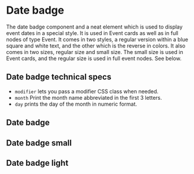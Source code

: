 
<Meta of={DateBadgeStories} />

# Date badge

The date badge component and a neat element which is used to display event dates in a special style. It is used in Event cards as well as in full nodes of type Event. It comes in two styles, a regular version within a blue square and white text, and the other which is the reverse in colors. It also comes in two sizes, regular size and small size. The small size is used in Event cards, and the regular size is used in full event nodes. See below.

## Date badge technical specs

* `modifier` lets you pass a modifier CSS class when needed.
* `month` Print the month name abbreviated in the first 3 letters.
* `day` prints the day of the month in numeric format.

## Date badge

<Story of={DateBadgeStories.Badge} />

## Date badge small

<Story of={DateBadgeStories.BadgeSmall} />

## Date badge light
<Story of={DateBadgeStories.BadgeLight} />
